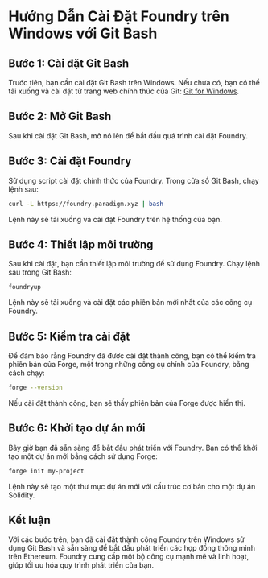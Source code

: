 # Hướng Dẫn Cài Đặt Foundry trên Windows với Git Bash


<YouTubePlayer videoId="ESe437zkF2Q"/>

## Bước 1: Cài đặt Git Bash

Trước tiên, bạn cần cài đặt Git Bash trên Windows. Nếu chưa có, bạn có thể tải xuống và cài đặt từ trang web chính thức của Git: [Git for Windows](https://gitforwindows.org/).

## Bước 2: Mở Git Bash

Sau khi cài đặt Git Bash, mở nó lên để bắt đầu quá trình cài đặt Foundry.

## Bước 3: Cài đặt Foundry

Sử dụng script cài đặt chính thức của Foundry. Trong cửa sổ Git Bash, chạy lệnh sau:
```bash
curl -L https://foundry.paradigm.xyz | bash
```

Lệnh này sẽ tải xuống và cài đặt Foundry trên hệ thống của bạn.

## Bước 4: Thiết lập môi trường

Sau khi cài đặt, bạn cần thiết lập môi trường để sử dụng Foundry. Chạy lệnh sau trong Git Bash:

```bash
foundryup
```

Lệnh này sẽ tải xuống và cài đặt các phiên bản mới nhất của các công cụ Foundry.

## Bước 5: Kiểm tra cài đặt

Để đảm bảo rằng Foundry đã được cài đặt thành công, bạn có thể kiểm tra phiên bản của Forge, một trong những công cụ chính của Foundry, bằng cách chạy:
```bash
forge --version
```

Nếu cài đặt thành công, bạn sẽ thấy phiên bản của Forge được hiển thị.

## Bước 6: Khởi tạo dự án mới

Bây giờ bạn đã sẵn sàng để bắt đầu phát triển với Foundry. Bạn có thể khởi tạo một dự án mới bằng cách sử dụng Forge:
```bash
forge init my-project
```

Lệnh này sẽ tạo một thư mục dự án mới với cấu trúc cơ bản cho một dự án Solidity.

## Kết luận

Với các bước trên, bạn đã cài đặt thành công Foundry trên Windows sử dụng Git Bash và sẵn sàng để bắt đầu phát triển các hợp đồng thông minh trên Ethereum. Foundry cung cấp một bộ công cụ mạnh mẽ và linh hoạt, giúp tối ưu hóa quy trình phát triển của bạn.